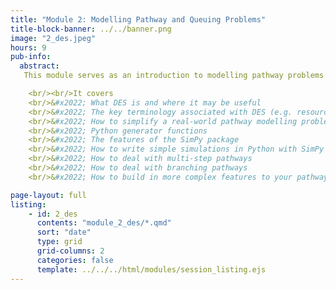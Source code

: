 ```yaml
---
title: "Module 2: Modelling Pathway and Queuing Problems"
title-block-banner: ../../banner.png
image: "2_des.jpeg"
hours: 9
pub-info:
  abstract:
   This module serves as an introduction to modelling pathway problems with discrete event simulation (DES).

    <br/><br/>It covers
    <br/>&#x2022; What DES is and where it may be useful
    <br/>&#x2022; The key terminology associated with DES (e.g. resources, entities, sinks)
    <br/>&#x2022; How to simplify a real-world pathway modelling problem into a conceptual model 
    <br/>&#x2022; Python generator functions
    <br/>&#x2022; The features of the SimPy package
    <br/>&#x2022; How to write simple simulations in Python with SimPy
    <br/>&#x2022; How to deal with multi-step pathways
    <br/>&#x2022; How to deal with branching pathways
    <br/>&#x2022; How to build in more complex features to your pathway models, including warm-up periods; priority-based queuing; resource unavailability; Lognormal distributions; reneging; balking; jockeying

page-layout: full
listing:
    - id: 2_des
      contents: "module_2_des/*.qmd"
      sort: "date"
      type: grid
      grid-columns: 2
      categories: false
      template: ../../../html/modules/session_listing.ejs
---
```

